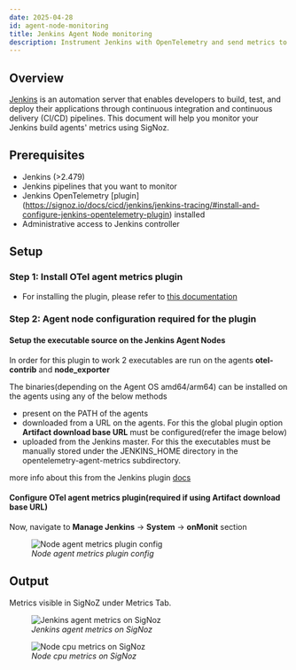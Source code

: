 ```yaml
---
date: 2025-04-28
id: agent-node-monitoring
title: Jenkins Agent Node monitoring
description: Instrument Jenkins with OpenTelemetry and send metrics to SigNoz
---
```


## Overview
[Jenkins](https://www.jenkins.io/) is an automation server that enables developers to build, test, and deploy their applications through continuous integration and continuous delivery (CI/CD) pipelines. This document will help you monitor your Jenkins build agents' metrics using SigNoz.

## Prerequisites

- Jenkins (>2.479)
- Jenkins pipelines that you want to monitor
- Jenkins OpenTelemetry [plugin] (https://signoz.io/docs/cicd/jenkins/jenkins-tracing/#install-and-configure-jenkins-opentelemetry-plugin) installed 
- Administrative access to Jenkins controller


## Setup

### Step 1: Install OTel agent metrics plugin
* For installing the plugin, please refer to [this documentation](https://plugins.jenkins.io/opentelemetry-agent-metrics/#plugin-content-web-ui-install)

### Step 2: Agent node configuration required for the plugin

#### Setup the executable source on the Jenkins Agent Nodes

In order for this plugin to work 2 executables are run on the agents **otel-contrib** and **node_exporter**

The binaries(depending on the Agent OS amd64/arm64) can be installed on the agents using any of the below methods
* present on the PATH of the agents
* downloaded from a URL on the agents. For this the global plugin option **Artifact download base URL** must be configured(refer the image below)
* uploaded from the Jenkins master. For this the executables must be manually stored under the JENKINS_HOME directory in the opentelemetry-agent-metrics subdirectory.

more info about this from the Jenkins plugin [docs](https://plugins.jenkins.io/opentelemetry-agent-metrics/#plugin-content-example)

#### Configure OTel agent metrics plugin(required if using Artifact download base URL)
Now, navigate to **Manage Jenkins** -> **System** -> **onMonit** section

<figure data-zoomable align="left">
    <img
        src="/img/docs/cicd/jenkins/agent-plugin-config.webp"
        alt="Node agent metrics plugin config"
    />
    <figcaption>
    <i>
    Node agent metrics plugin config
    </i>
    </figcaption>
</figure>

## Output

Metrics visible in SigNoZ under Metrics Tab.

<figure data-zoomable align="left">
    <img
        src="/img/docs/cicd/jenkins/agent-metrics.webp"
        alt="Jenkins agent metrics on SigNoz"
    />
    <figcaption>
    <i>
    Jenkins agent metrics on SigNoz
    </i>
    </figcaption>
</figure>

<figure data-zoomable align="left">
    <img
        src="/img/docs/cicd/jenkins/node-cpu.webp"
        alt="Node cpu metrics on SigNoz"
    />
    <figcaption>
    <i>
    Node cpu metrics on SigNoz
    </i>
    </figcaption>
</figure>
